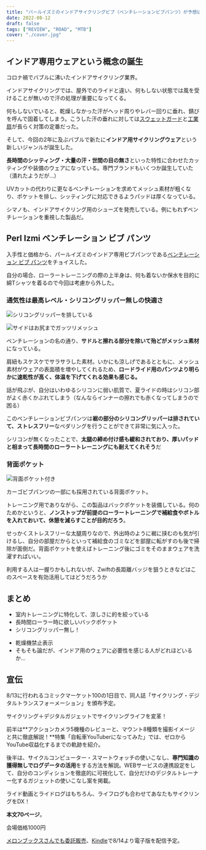 ```yaml
---
title: "パールイズミのインドアサイクリングビブ（ベンチレーションビブパンツ）が予想以上に良かった"
date: 2022-08-12
draft: false
tags: ["REVIEW", "ROAD", "MTB"]
cover: "./cover.jpg"
---
```


## インドア専用ウェアという概念の誕生

コロナ禍でバブルに沸いたインドアサイクリング業界。

インドアサイクリングでは、屋外でのライドと違い、何もしない状態では風を受けることが無いので汗の処理が重要になってくる。

何もしないでいると、乾燥しなかった汗がヘッド周りやレバー回りに垂れ、錆びを呼んで固着してしまう。こうした汗の垂れに対しては[スウェットガード](https://amzn.to/3zAHncW)と[工業扇](https://amzn.to/3Q6hg4t)が長らく対策の定番だった。

そして、今回の2年に及ぶバブルで新たに**インドア用サイクリングウェア**という新しいジャンルが誕生した。

**長時間のシッティング・大量の汗・世間の目の無さ**といった特性に合わせたカッティングや装備のウェアになっている。専門ブランドもいくつか誕生していた（潰れたようだが…）

UVカットの代わりに更なるベンチレーションを求めてメッシュ素材が粗くなり、ポケットを排し、シッティングに対応できるようパッドは厚くなっている。

シマノも、インドアサイクリング用のシューズを発売している。例にもれずベンチレーションを重視した製品だ。

<LinkCard url="https://shop-jp.shimano.com/item-detail/950910" />

## Perl Izmi ベンチレーション ビブ パンツ

<Amzn asin="B099Z31JKL">

入手性と価格から、パールイズミのインドア専用ビブパンツである[ベンチレーション ビブ パンツ](https://amzn.to/3Af3uXU)をチョイスした。

自分の場合、ローラートレーニングの際の上半身は、何も着ないか保水を目的に綿Tシャツを着るので今回は考慮から外した。

### 通気性は最高レベル・シリコングリッパー無しの快適さ

![シリコングリッパーを排している](./cover.jpg)

![サイドはお尻までガッツリメッシュ](./side.jpg)

ベンチレーションの名の通り、**サドルと擦れる部分を除いて殆どがメッシュ素材**になっている。

肩紐もスケスケでサラサラした素材。いかにも涼しげであるとともに、メッシュ素材がウェアの表面積を増やしてくれるため、**ロードライド用のパンツより明らかに速乾性が高く、体温を下げてくれる効果も感じる。**

話が飛ぶが、自分はいわゆるシリコンに弱い肌質で、夏ライドの時はシリコン部がよく赤くかぶれてしまう（なんならインナーの擦れでも赤くなってしまうので困る）

このベンチレーションビブパンツは**裾の部分のシリコングリッパーは排されていて、ストレスフリー**なペダリングを行うことができて非常に気に入った。

シリコンが無くなったことで、**太腿の締め付け感も緩和されており、厚いパッドと相まって長時間のローラートレーニングにも耐えてくれそう**だ

### 背面ポケット

![背面ポケット付き](./pocket.jpg)

カーゴビブパンツの一部にも採用されている背面ポケット。

トレーニング用でありながら、この製品はバックポケットを装備している。何のためかというと、**ノンストップが前提のローラートレーニングで補給食やボトルを入れておいて、休憩を減らすことが目的だろう**。

せっかくストレスフリーな太腿周りなので、外出時のように裾に挟むのも気が引けるし、自分の部屋だからといって補給食のゴミなどを部屋に転がすのも後で掃除が面倒だ。背面ポケットを使えばトレーニング後にゴミをそのままウェアを洗濯すればいい。

利用する人は一握りかもしれないが、Zwiftの長距離バッジを狙うときなどはこのスペースを有効活用してはどうだろうか

## まとめ

<PositiveBox>

- 室内トレーニングに特化して、涼しさに的を絞っている
- 長時間ローラー時に欲しいバックポケット
- シリコングリッパー無し！

</PositiveBox>

<NegativeBox>

- 乾燥機禁止表示
- そもそも論だが、インドア用のウェアに必要性を感じる人がどれほどいるか…

</NegativeBox>

<Amzn asin="B099Z31JKL">

## 宣伝

8/13に行われるコミックマーケット100の1日目で、同人誌「サイクリング・デジタルトランスフォーメーション」を頒布予定。

<LinkCard url="https://www.gensobunya.net/c100/" />

サイクリング＋デジタルガジェットでサイクリングライフを変革！

前半は**アクションカメラ5機種のレビューと、マウント8種類を撮影イメージと共に徹底解説！**特集「自転車YouTuberになってみた」では、ゼロからYouTube収益化するまでの軌跡を紹介。

後半は、サイクルコンピューター・スマートウォッチの使いこなし、**専門知識の獲得無しでログデータの活用**をする方法を解説。WEBサービスの連携設定をして、自分のコンディションを徹底的に可視化して、自分だけのデジタルトレーナー化するガジェットの使いこなし案を掲載。

ライド動画とライドログはもちろん、ライフログも合わせてあなたもサイクリングをDX！

**本文70ページ**。

会場価格1000円

[メロンブックスさんでも委託販売](https://www.melonbooks.co.jp/detail/detail.php?product_id=1579831)、[Kindle](https://amzn.to/3Q9oepq)で8/14より電子版を配信予定。

<LinkCard url="https://www.melonbooks.co.jp/detail/detail.php?product_id=1579831" />

<LinkCard url="https://www.amazon.co.jp/dp/B0B8VVTTSJ" isAmazonLink />

